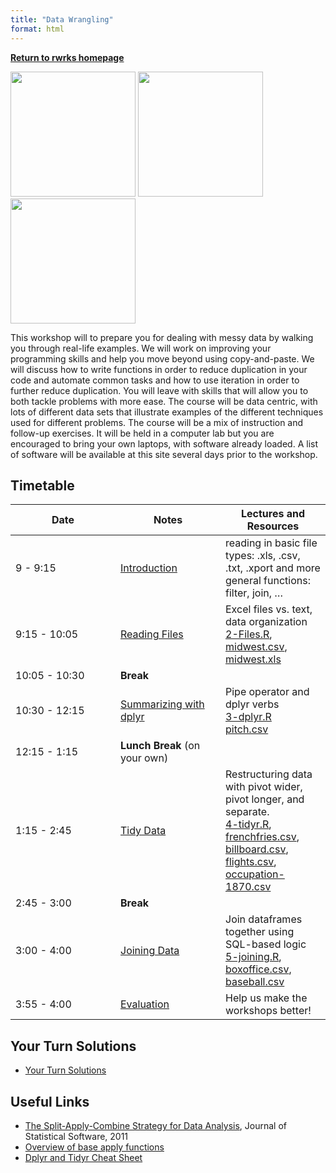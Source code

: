```yaml
---
title: "Data Wrangling"
format: html
---
```


[**Return to rwrks homepage**](http://unl-statistics.github.io/R-workshops/)

::: {layout-ncol=3}

![](https://raw.githubusercontent.com/rstudio/hex-stickers/master/PNG/dplyr.png?raw=true){width="200px" fig-alt="dplyr hex sticker"}
![](https://raw.githubusercontent.com/rstudio/hex-stickers/master/PNG/tidyr.png?raw=true){width="200px" fig-alt="tidyr hex sticker"}
![](https://raw.githubusercontent.com/rstudio/hex-stickers/master/PNG/lubridate.png?raw=true){width="200px" fig-alt="lubridate hex sticker"}

:::


This workshop will to prepare you for dealing with messy data by walking you through real-life examples. We will work on improving your programming skills and help you move beyond using copy-and-paste. We will discuss how to write functions in order to reduce duplication in your code and automate common tasks and how to use iteration in order to further reduce duplication. You will leave with skills that will allow you to both tackle problems with more ease. The course will be data centric, with lots of different data sets that illustrate examples of the different techniques used for different problems. The course will be a mix of instruction and follow-up exercises. It will be held in a computer lab but you are encouraged to bring your own laptops, with software already loaded. A list of software will be available at this site several days prior to the workshop.

## Timetable

| Date          | Notes                                             | Lectures and Resources                                                                                                                                                                                                                                            |
|------------------------|------------------------|------------------------|
| 9 - 9:15      | [Introduction](slides/1-WranglingIntro.qmd)       | reading in basic file types: .xls, .csv, .txt, .xport and more <br/> general functions: filter, join, ...                                                                                                                                                         |
| 9:15 - 10:05  | [Reading Files](slides/2-Files.qmd)               | Excel files vs. text, data organization <br/> [2-Files.R](code/2-Files.R), [midwest.csv](data/midwest.csv), [midwest.xls](data/midwest.xls)                                                                                                                       |
| 10:05 - 10:30 | **Break**                                         |                                                                                                                                                                                                                                                                   |
| 10:30 - 12:15 | [Summarizing with dplyr](slides/3-dplyr.qmd)      | Pipe operator and dplyr verbs <br/> [3-dplyr.R](code/3-dplyr.R)<br/> [pitch.csv](data/pitch.csv)                                                                                                                                                                  |
| 12:15 - 1:15  | **Lunch Break** (on your own)                     |                                                                                                                                                                                                                                                                   |
| 1:15 - 2:45   | [Tidy Data](slides/4-tidyr.qmd)                   | Restructuring data with pivot wider, pivot longer, and separate. <br/>[4-tidyr.R](code/4-tidyr.R), [frenchfries.csv](data/frenchfries.csv), [billboard.csv](data/billboard.csv), [flights.csv](data/flights.csv), [occupation-1870.csv](data/occupation-1870.csv) |
| 2:45 - 3:00   | **Break**                                         |                                                                                                                                                                                                                                                                   |
| 3:00 - 4:00   | [Joining Data](slides/5-joining.qmd)              | Join dataframes together using SQL-based logic <br/>[5-joining.R](code/5-joining.R), [boxoffice.csv](data/boxoffice.csv), [baseball.csv](data/baseball.csv)                                                                                                       |
| 3:55 - 4:00   | [Evaluation](https://forms.gle/nEvYK9C7YYKhtLLB7) | Help us make the workshops better!                                                                                                                                                                                                                                |

## Your Turn Solutions

-   [Your Turn Solutions](code/99-YourTurnSolutions.qmd)

## Useful Links

-   [The Split-Apply-Combine Strategy for Data Analysis](http://www.jstatsoft.org/v40/i01), Journal of Statistical Software, 2011
-   [Overview of base apply functions](https://ademos.people.uic.edu/Chapter4.html)
-   [Dplyr and Tidyr Cheat Sheet](https://www.rstudio.com/wp-content/uploads/2015/02/data-wrangling-cheatsheet.pdf)
